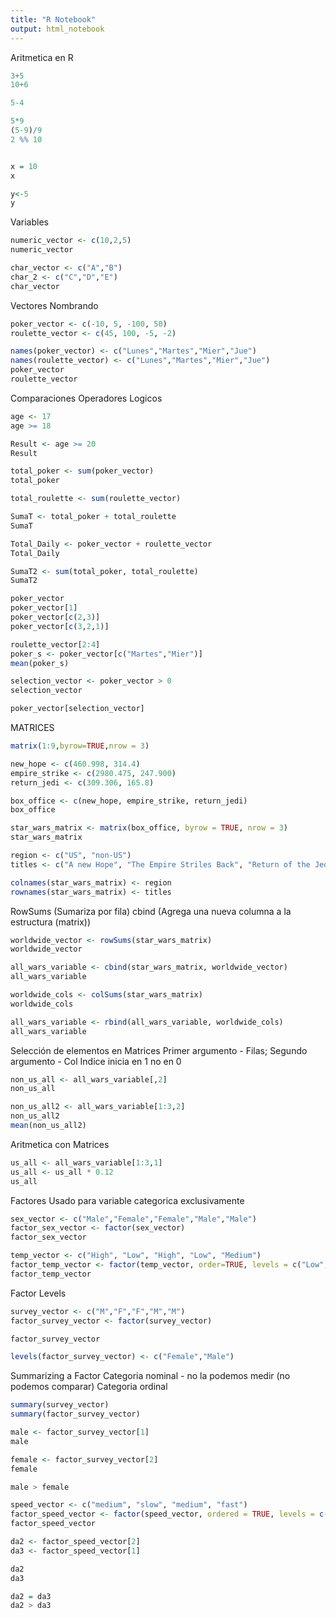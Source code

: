 ---
title: "R Notebook"
output: html_notebook
---

Aritmetica en R

```{r}
3+5
10+6

5-4

5*9
(5-9)/9
2 %% 10



```

```{r}
x = 10
x

y<-5
y


```
Variables

```{r}
numeric_vector <- c(10,2,5)
numeric_vector

char_vector <- c("A","B")
char_2 <- c("C","D","E")
char_vector
```

Vectores Nombrando

```{r}
poker_vector <- c(-10, 5, -100, 50)
roulette_vector <- c(45, 100, -5, -2)

names(poker_vector) <- c("Lunes","Martes","Mier","Jue")
names(roulette_vector) <- c("Lunes","Martes","Mier","Jue")
poker_vector
roulette_vector
```
Comparaciones Operadores Logicos

```{r}
age <- 17
age >= 18

Result <- age >= 20
Result

total_poker <- sum(poker_vector)
total_poker

total_roulette <- sum(roulette_vector)

SumaT <- total_poker + total_roulette
SumaT

Total_Daily <- poker_vector + roulette_vector
Total_Daily

SumaT2 <- sum(total_poker, total_roulette)
SumaT2

poker_vector
poker_vector[1]
poker_vector[c(2,3)]
poker_vector[c(3,2,1)]

roulette_vector[2:4]
poker_s <- poker_vector[c("Martes","Mier")]
mean(poker_s)

selection_vector <- poker_vector > 0
selection_vector

poker_vector[selection_vector]
```
MATRICES
```{r}
matrix(1:9,byrow=TRUE,nrow = 3)
```
```{r}
new_hope <- c(460.998, 314.4)
empire_strike <- c(2980.475, 247.900)
return_jedi <- c(309.306, 165.8)

box_office <- c(new_hope, empire_strike, return_jedi)
box_office

star_wars_matrix <- matrix(box_office, byrow = TRUE, nrow = 3)
star_wars_matrix

region <- c("US", "non-US")
titles <- c("A new Hope", "The Empire Striles Back", "Return of the Jedi")

colnames(star_wars_matrix) <- region
rownames(star_wars_matrix) <- titles
```
RowSums (Sumariza por fila)
cbind (Agrega una nueva columna a la estructura (matrix))
```{r}
worldwide_vector <- rowSums(star_wars_matrix)
worldwide_vector

all_wars_variable <- cbind(star_wars_matrix, worldwide_vector)
all_wars_variable

worldwide_cols <- colSums(star_wars_matrix)
worldwide_cols

all_wars_variable <- rbind(all_wars_variable, worldwide_cols)
all_wars_variable
```
Selección de elementos en Matrices
Primer argumento - Filas; Segundo argumento - Col
Indice inicia en 1 no en 0
```{r}
non_us_all <- all_wars_variable[,2]
non_us_all

non_us_all2 <- all_wars_variable[1:3,2]
non_us_all2
mean(non_us_all2)
```
Aritmetica con Matrices
```{r}
us_all <- all_wars_variable[1:3,1]
us_all <- us_all * 0.12
us_all
```
Factores
Usado para variable categorica exclusivamente
```{r}
sex_vector <- c("Male","Female","Female","Male","Male")
factor_sex_vector <- factor(sex_vector)
factor_sex_vector

temp_vector <- c("High", "Low", "High", "Low", "Medium")
factor_temp_vector <- factor(temp_vector, order=TRUE, levels = c("Low","Medium","High"))
factor_temp_vector

```
Factor Levels
```{r}
survey_vector <- c("M","F","F","M","M")
factor_survey_vector <- factor(survey_vector)

factor_survey_vector

levels(factor_survey_vector) <- c("Female","Male")
```
Summarizing a Factor
Categoria nominal - no la podemos medir (no podemos comparar)
Categoria ordinal 
```{r}
summary(survey_vector)
summary(factor_survey_vector)

male <- factor_survey_vector[1]
male

female <- factor_survey_vector[2]
female

male > female

speed_vector <- c("medium", "slow", "medium", "fast")
factor_speed_vector <- factor(speed_vector, ordered = TRUE, levels = c("slow","medium","fast"))
factor_speed_vector

da2 <- factor_speed_vector[2]
da3 <- factor_speed_vector[1]

da2
da3

da2 = da3
da2 > da3
```


